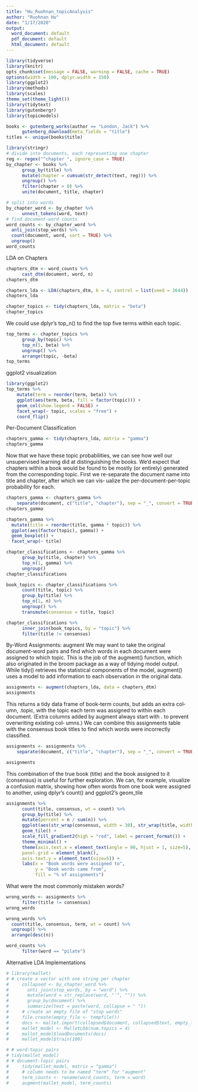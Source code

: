 ```yaml
---
title: "Hu_Ruohnan_topicAnalysis"
author: "Ruohnan Hu"
date: "1/17/2020"
output:
  word_document: default
  pdf_document: default
  html_document: default
---
```


```r
library(tidyverse)
library(knitr)
opts_chunk$set(message = FALSE, warning = FALSE, cache = TRUE)
options(width = 100, dplyr.width = 150)
library(ggplot2)
library(methods)
library(scales)
theme_set(theme_light())
library(tidytext)
library(gutenbergr)
library(topicmodels)
```



```r
books <- gutenberg_works(author == "London, Jack") %>%
      gutenberg_download(meta_fields = "title")
titles <- unique(books$title)
```

```r
library(stringr)
# divide into documents, each representing one chapter
reg <- regex("^chapter ", ignore_case = TRUE) 
by_chapter <- books %>%
      group_by(title) %>%
      mutate(chapter = cumsum(str_detect(text, reg))) %>%
      ungroup() %>%
      filter(chapter > 0) %>%
      unite(document, title, chapter)

# split into words
by_chapter_word <- by_chapter %>%
      unnest_tokens(word, text)
# find document-word counts
word_counts <- by_chapter_word %>% 
  anti_join(stop_words) %>% 
  count(document, word, sort = TRUE) %>% 
  ungroup()
word_counts
```

LDA on Chapters
```r
chapters_dtm <- word_counts %>%
      cast_dtm(document, word, n)
chapters_dtm
```


```r
chapters_lda <- LDA(chapters_dtm, k = 4, control = list(seed = 2644))
chapters_lda
```



```r
chapter_topics <- tidy(chapters_lda, matrix = "beta")
chapter_topics
```


We could use dplyr’s top_n() to find the top five terms within each topic.
```r
top_terms <- chapter_topics %>%
      group_by(topic) %>%
      top_n(5, beta) %>%
      ungroup() %>%
      arrange(topic, -beta)
top_terms
```

ggplot2 visualization
```r
library(ggplot2)
top_terms %>%
    mutate(term = reorder(term, beta)) %>% 
    ggplot(aes(term, beta, fill = factor(topic))) + 
    geom_col(show.legend = FALSE) +
    facet_wrap(~ topic, scales = "free") + 
    coord_flip()
```

Per-Document Classification
```r
chapters_gamma <- tidy(chapters_lda, matrix = "gamma")
chapters_gamma
```

Now that we have these topic probabilities, we can see how well our unsupervised learning did at distinguishing the books. We’d expect that chapters within a book would be found to be mostly (or entirely) generated from the corresponding topic.
First we re-separate the document name into title and chapter, after which we can vis‐ ualize the per-document-per-topic probability for each.

```r
chapters_gamma <- chapters_gamma %>%
    separate(document, c("title", "chapter"), sep = "_", convert = TRUE)
chapters_gamma
```


```r
chapters_gamma %>%
  mutate(title = reorder(title, gamma * topic)) %>%
  ggplot(aes(factor(topic), gamma)) +
  geom_boxplot() +
  facet_wrap(~ title)
```


```r
chapter_classifications <- chapters_gamma %>%
      group_by(title, chapter) %>%
      top_n(1, gamma) %>%
      ungroup()
chapter_classifications
```



```r
book_topics <- chapter_classifications %>%
      count(title, topic) %>%
      group_by(title) %>%
      top_n(1, n) %>%
      ungroup() %>%
      transmute(consensus = title, topic)

chapter_classifications %>%
      inner_join(book_topics, by = "topic") %>%
      filter(title != consensus)
```

By-Word Assignments: augment
We may want to take the original document-word pairs and find which words in each document were assigned to which topic. This is the job of the augment() function, which also originated in the broom package as a way of tidying model output. While
tidy() retrieves the statistical components of the model, augment() uses a model to add information to each observation in the original data.
```r
assignments <- augment(chapters_lda, data = chapters_dtm)
assignments

```

This returns a tidy data frame of book-term counts, but adds an extra col‐ umn, .topic, with the topic each term was assigned to within each document. (Extra columns added by augment always start with . to prevent overwriting existing col‐ umns.) We can combine this assignments table with the consensus book titles to find which words were incorrectly classified.
```r
assignments <- assignments %>%
    separate(document, c("title", "chapter"), sep = "_", convert = TRUE) %>%      inner_join(book_topics, by = c(".topic" = "topic"))

assignments
```

This combination of the true book (title) and the book assigned to it (consensus) is useful for further exploration. We can, for example, visualize a confusion matrix, showing how often words from one book were assigned to another, using dplyr’s count() and ggplot2’s geom_tile
```r

assignments %>%
      count(title, consensus, wt = count) %>%
      group_by(title) %>%
      mutate(percent = n / sum(n)) %>%
      ggplot(aes(str_wrap(consensus, width = 30), str_wrap(title, width = 50), fill = percent)) +
      geom_tile() +
      scale_fill_gradient2(high = "red", label = percent_format()) +
      theme_minimal() +
      theme(axis.text.x = element_text(angle = 90, hjust = 1, size=5),
      panel.grid = element_blank(),
      axis.text.y = element_text(size=5)) +
      labs(x = "Book words were assigned to",
           y = "Book words came from",
           fill = "% of assignments")
```

What were the most commonly mistaken words?

```r
wrong_words <- assignments %>%
      filter(title != consensus)
wrong_words
```


```r
wrong_words %>%
  count(title, consensus, term, wt = count) %>%
  ungroup() %>%
  arrange(desc(n))
```


```r
word_counts %>%
      filter(word == "pilate")
```

Alternative LDA Implementations
```r
# library(mallet)
# # create a vector with one string per chapter
#     collapsed <- by_chapter_word %>%
#       anti_join(stop_words, by = "word") %>%
#       mutate(word = str_replace(word, "'", "")) %>%
#       group_by(document) %>%
#       summarize(text = paste(word, collapse = " "))
#     # create an empty file of "stop words"
#     file.create(empty_file <- tempfile())
#     docs <- mallet.import(collapsed$document, collapsed$text, empty_file)
#     mallet_model <- MalletLDA(num.topics = 4)
#     mallet_model$loadDocuments(docs)
#     mallet_model$train(100)
```


```r
# # word-topic pairs
# tidy(mallet_model)
# # document-topic pairs
#     tidy(mallet_model, matrix = "gamma")
#     # column needs to be named "term" for "augment"
#     term_counts <- rename(word_counts, term = word)
#     augment(mallet_model, term_counts)
```





